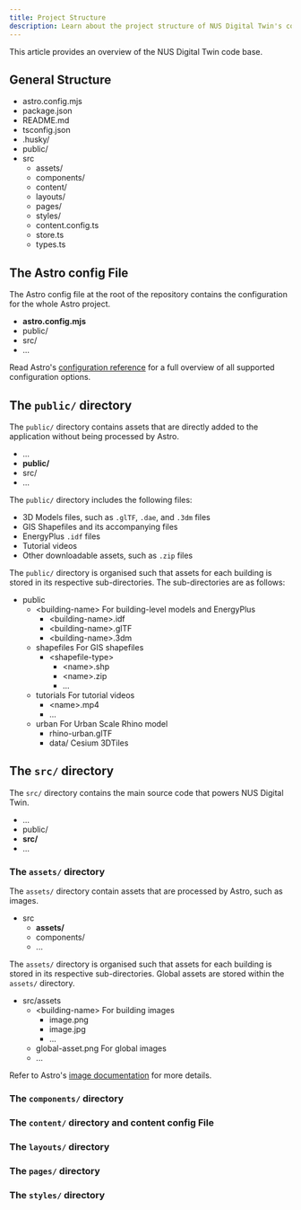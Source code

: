 ```yaml
---
title: Project Structure
description: Learn about the project structure of NUS Digital Twin's code base.
---
```



This article provides an overview of the NUS Digital Twin code base.

## General Structure

<FileTree>

- astro.config.mjs
- package.json
- README.md
- tsconfig.json
- .husky/
- public/
- src
  - assets/
  - components/
  - content/
  - layouts/
  - pages/
  - styles/
  - content.config.ts
  - store.ts
  - types.ts

</FileTree>

## The Astro config File

The Astro config file at the root of the repository contains the configuration for the whole Astro project.

<FileTree>

- **astro.config.mjs**
- public/
- src/
- ...

</FileTree>

Read Astro's [configuration reference](https://docs.astro.build/en/reference/configuration-reference/) for a full overview of all supported configuration options.

## The `public/` directory

The `public/` directory contains assets that are directly added to the application without being processed by Astro.

<FileTree>

- ...
- **public/**
- src/
- ...

</FileTree>

The `public/` directory includes the following files:

- 3D Models files, such as `.glTF`, `.dae`, and `.3dm` files
- GIS Shapefiles and its accompanying files
- EnergyPlus `.idf` files
- Tutorial videos
- Other downloadable assets, such as `.zip` files

The `public/` directory is organised such that assets for each building is stored in its respective sub-directories. The sub-directories are as follows:

<FileTree>

- public
  - \<building-name\> For building-level models and EnergyPlus
    - \<building-name\>.idf
    - \<building-name\>.glTF
    - \<building-name\>.3dm
  - shapefiles For GIS shapefiles
    - \<shapefile-type\>
      - \<name\>.shp
      - \<name\>.zip
      - ...
  - tutorials For tutorial videos
    - \<name\>.mp4
    - ...
  - urban For Urban Scale Rhino model
    - rhino-urban.glTF
    - data/ Cesium 3DTiles

</FileTree>

## The `src/` directory

The `src/` directory contains the main source code that powers NUS Digital Twin.

<FileTree>

- ...
- public/
- **src/**
- ...

</FileTree>

### The `assets/` directory

The `assets/` directory contain assets that are processed by Astro, such as images.

<FileTree>

- src
  - **assets/**
  - components/
  - ...

</FileTree>

The `assets/` directory is organised such that assets for each building is stored in its respective sub-directories. Global assets are stored within the `assets/` directory.

<FileTree>

- src/assets
  - \<building-name\> For building images
    - image.png
    - image.jpg
    - ...
  - global-asset.png For global images
  - ...

</FileTree>

Refer to Astro's [image documentation](https://docs.astro.build/en/guides/images) for more details.

### The `components/` directory

### The `content/` directory and content config File

### The `layouts/` directory

### The `pages/` directory

### The `styles/` directory
